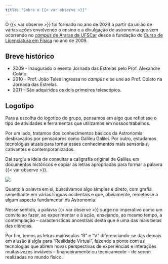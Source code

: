 ```yaml
---
title: "Sobre o {{< var observe >}}"
---
```


O {{< var observe >}} foi formado no ano de 2023 a partir da união de várias ações envolvendo o ensino e a divulgação de astronomia que vem ocorrendo no [*campus* de Araras da UFSCar](https://www.cca.ufscar.br/pt-br/pagina-inicial) desde a fundação do [Curso de Licenciatura em Física](https://www.fisicaararas.ufscar.br/pt-br) no ano de 2009.

## Breve histórico

- 2009 - Inaugurado o evento Jornada das Estrelas pelo Prof. Alexandre Colato.
- 2010 - Prof. João Teles ingressa no *campus* e se une ao Prof. Colato na Jornada das Estrelas.
- 2011 - São adquiridos os dois primeiros telescópios.

## Logotipo

Para a escolha do logotipo do grupo, pensamos em algo que refletisse o tipo de atividades e ferramentas que utilizamos em nossos trabalhos. 

Por um lado, tratamos dos conhecimentos básicos da Astronomia desbravados por pensadores como Galileu Galilei. Por outro, estudamos tecnologias atuais para tornar esses conhecimentos mais sensoriais, cativantes e contemporanizados.

Daí surgiu a ideia de consultar a caligrafia original de Galileu em documentos históricos e copiar as letras apropriadas para formar a palavra {{< var observe >}}.

![](assets/logo_origem.png)

Quanto à palavra em si, buscávamos algo simples e direto, com grafia semelhante em várias línguas ocidentais e que, obviamente, remetesse a algum aspecto fundamental da Astronomia.

Nesse sentido, a palavra {{< var observe >}} surge no imperativo como um convite ao fazer, ao experimentar e à ação, ensejando, ao mesmo tempo, a contemplação -- características ancestrais desta que é uma das mais belas das ciências.

Por fim, temos as letras maiúsculas "R" e "V" diferenciando-se das demais em alusão à sigla para "Realidade Virtual", fazendo a ponte com as tecnologias que abrem novas perspectivas de experiências e interações muitas vezes inviáveis -- financeiramente ou tecnicamente -- de serem realizadas no mundo físico. 



